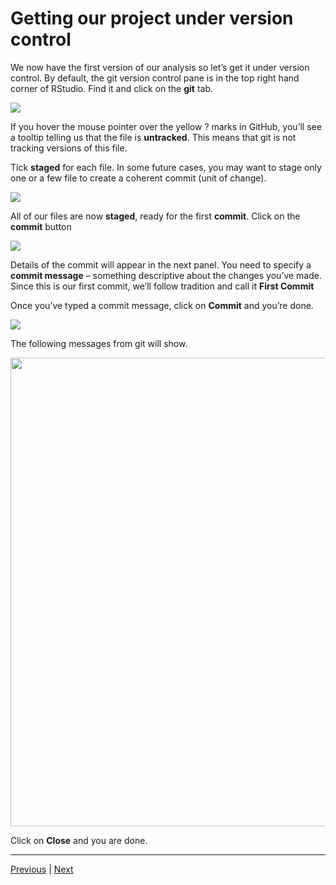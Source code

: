 # Getting our project under version control

We now have the first version of our analysis so let's get it under version control. By default, the git version control pane is in the top right hand corner of RStudio. Find it and click on the **git** tab.

![](./assets/git_pane.png)

If you hover the mouse pointer over the yellow ? marks in GitHub, you'll see a tooltip telling us that the file is **untracked**. This means that git is not tracking versions of this file.

Tick **staged** for each file. In some future cases, you may want to stage only one or a few file to create a coherent commit (unit of change).

![](./assets/git_pane_added.png)

All of our files are now **staged**, ready for the first **commit**. Click on the **commit** button

![](./assets/commit.png)

Details of the commit will appear in the next panel. You need to specify a **commit message** -- something descriptive about the changes you've made. Since this is our first commit, we'll follow tradition and call it **First Commit** 

Once you've typed a commit message, click on **Commit** and you're done.

![](./assets/first_commit.png)

The following messages from git will show.

<img src="assets/git_commit_message.png" width="750"> 

Click on **Close** and you are done.  

***

[Previous](./analysis_start.md) | [Next](./making_change.md)
